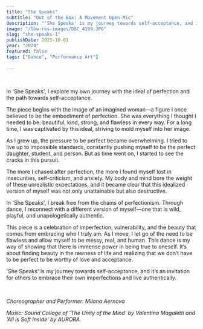 ```yaml
---
title: "She Speaks"
subtitle: "Out of the Box: A Movement Open-Mic"
description: "'She Speaks' is my journey towards self-acceptance, and it’s an invitation for others to embrace their own imperfections and live authentically showcased as a part of Voices of the With;OUT Dance Project."
image: "/low-res-images/DSC_4199.JPG"
slug: "she-speaks-1"
publishDate: 2025-10-01
year: "2024"
featured: false
tags: ["Dance", "Performance Art"]

---
```



<YouTube id="PQXFhgSqHxc" />

<br />

In 'She Speaks', I explore my own journey with the ideal of perfection and the path towards self-acceptance.

The piece begins with the image of an imagined woman—a figure I once believed to be the embodiment of perfection. She was everything I thought I needed to be: beautiful, kind, strong, and flawless in every way. For a long time, I was captivated by this ideal, striving to mold myself into her image.

As I grew up, the pressure to be perfect became overwhelming. I tried to live up to impossible standards, constantly pushing myself to be the perfect daughter, student, and person. But as time went on, I started to see the cracks in this pursuit.

The more I chased after perfection, the more I found myself lost in insecurities, self-criticism, and anxiety. My body and mind bore the weight of these unrealistic expectations, and it became clear that this idealized version of myself was not only unattainable but also destructive.

In 'She Speaks', I break free from the chains of perfectionism. Through dance, I reconnect with a different version of myself—one that is wild, playful, and unapologetically authentic.

This piece is a celebration of imperfection, vulnerability, and the beauty that comes from embracing who I truly am. As I move, I let go of the need to be flawless and allow myself to be messy, real, and human. This dance is my way of showing that there is immense power in being true to oneself. It’s about finding beauty in the rawness of life and realizing that we don’t have to be perfect to be worthy of love and acceptance.

'She Speaks' is my journey towards self-acceptance, and it’s an invitation for others to embrace their own imperfections and live authentically.

<br />

*Choreographer and Performer: Milana Aernova*

*Music: Sound Collage of 'The Unity of the Mind' by Valentina Magaletti and 'All is Soft Inside' by AURORA*